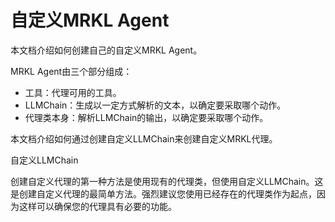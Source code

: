 自定义MRKL Agent
============================

本文档介绍如何创建自己的自定义MRKL Agent。

MRKL Agent由三个部分组成：

- 工具：代理可用的工具。
- LLMChain：生成以一定方式解析的文本，以确定要采取哪个动作。
- 代理类本身：解析LLMChain的输出，以确定要采取哪个动作。

本文档介绍如何通过创建自定义LLMChain来创建自定义MRKL代理。

自定义LLMChain

创建自定义代理的第一种方法是使用现有的代理类，但使用自定义LLMChain。这是创建自定义代理的最简单方法。强烈建议您使用已经存在的代理类作为起点，因为这样可以确保您的代理具有必要的功能。